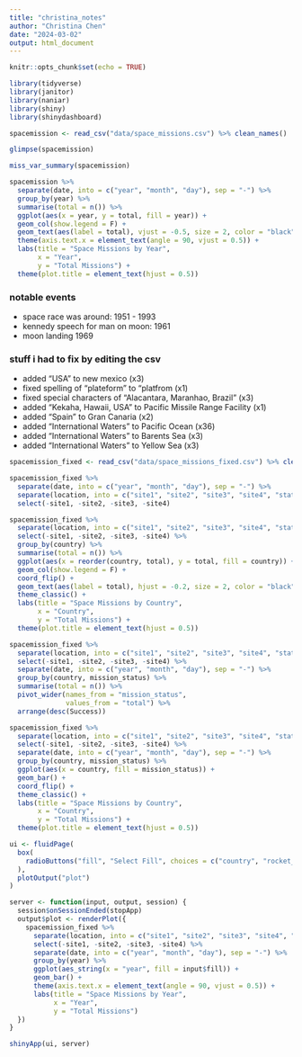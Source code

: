 ```yaml
---
title: "christina_notes"
author: "Christina Chen"
date: "2024-03-02"
output: html_document
---
```


```r
knitr::opts_chunk$set(echo = TRUE)
```

```r
library(tidyverse)
library(janitor)
library(naniar)
library(shiny)
library(shinydashboard)
```

```r
spacemission <- read_csv("data/space_missions.csv") %>% clean_names()
```

```r
glimpse(spacemission)
```

```r
miss_var_summary(spacemission)
```

```r
spacemission %>%
  separate(date, into = c("year", "month", "day"), sep = "-") %>%
  group_by(year) %>%
  summarise(total = n()) %>%
  ggplot(aes(x = year, y = total, fill = year)) +
  geom_col(show.legend = F) +
  geom_text(aes(label = total), vjust = -0.5, size = 2, color = "black") +
  theme(axis.text.x = element_text(angle = 90, vjust = 0.5)) +
  labs(title = "Space Missions by Year",
       x = "Year",
       y = "Total Missions") +
  theme(plot.title = element_text(hjust = 0.5))
```

### notable events
- space race was around:          1951 - 1993
- kennedy speech for man on moon: 1961
- moon landing                    1969

### stuff i had to fix by editing the csv
- added "USA" to new mexico (x3)
- fixed spelling of "plateform" to "platfrom (x1)
- fixed special characters of "Alacantara, Maranhao, Brazil" (x3)
- added "Kekaha, Hawaii, USA" to Pacific Missile Range Facility (x1)
- added "Spain" to Gran Canaria (x2)
- added "International Waters" to Pacific Ocean (x36)
- added "International Waters" to Barents Sea (x3)
- added "International Waters" to Yellow Sea (x3)

```r
spacemission_fixed <- read_csv("data/space_missions_fixed.csv") %>% clean_names()
```

```r
spacemission_fixed %>%
  separate(date, into = c("year", "month", "day"), sep = "-") %>%
  separate(location, into = c("site1", "site2", "site3", "site4", "state", "country"), extra = "drop", fill = "left", sep = ",") %>%
  select(-site1, -site2, -site3, -site4)
```

```r
spacemission_fixed %>%
  separate(location, into = c("site1", "site2", "site3", "site4", "state", "country"), extra = "drop", fill = "left", sep = ",") %>%
  select(-site1, -site2, -site3, -site4) %>%
  group_by(country) %>%
  summarise(total = n()) %>%
  ggplot(aes(x = reorder(country, total), y = total, fill = country)) +
  geom_col(show.legend = F) + 
  coord_flip() +
  geom_text(aes(label = total), hjust = -0.2, size = 2, color = "black") + # the first blank column is Brazil
  theme_classic() + 
  labs(title = "Space Missions by Country",
       x = "Country",
       y = "Total Missions") +
  theme(plot.title = element_text(hjust = 0.5))
```

```r
spacemission_fixed %>%
  separate(location, into = c("site1", "site2", "site3", "site4", "state", "country"), extra = "drop", fill = "left", sep = ",") %>%
  select(-site1, -site2, -site3, -site4) %>%
  separate(date, into = c("year", "month", "day"), sep = "-") %>%
  group_by(country, mission_status) %>%
  summarise(total = n()) %>%
  pivot_wider(names_from = "mission_status",
              values_from = "total") %>%
  arrange(desc(Success))
```

```r
spacemission_fixed %>%
  separate(location, into = c("site1", "site2", "site3", "site4", "state", "country"), extra = "drop", fill = "left", sep = ",") %>%
  select(-site1, -site2, -site3, -site4) %>%
  separate(date, into = c("year", "month", "day"), sep = "-") %>%
  group_by(country, mission_status) %>%
  ggplot(aes(x = country, fill = mission_status)) +
  geom_bar() + 
  coord_flip() +
  theme_classic() + 
  labs(title = "Space Missions by Country",
       x = "Country",
       y = "Total Missions") +
  theme(plot.title = element_text(hjust = 0.5))
```

```r
ui <- fluidPage(
  box(
    radioButtons("fill", "Select Fill", choices = c("country", "rocket_status", "mission_status"))
  ),
  plotOutput("plot")
)

server <- function(input, output, session) {
  session$onSessionEnded(stopApp)
  output$plot <- renderPlot({
    spacemission_fixed %>%
      separate(location, into = c("site1", "site2", "site3", "site4", "state", "country"), extra = "drop", fill = "left", sep = ",") %>%
      select(-site1, -site2, -site3, -site4) %>%
      separate(date, into = c("year", "month", "day"), sep = "-") %>%
      group_by(year) %>%
      ggplot(aes_string(x = "year", fill = input$fill)) +
      geom_bar() + 
      theme(axis.text.x = element_text(angle = 90, vjust = 0.5)) +
      labs(title = "Space Missions by Year",
           x = "Year",
           y = "Total Missions")
  })
}

shinyApp(ui, server)
```


